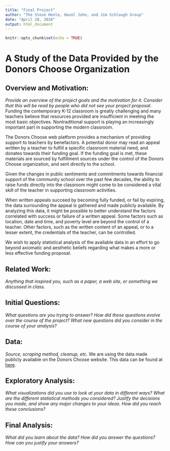 ```yaml
---
title: "Final Project"
author: "The Steve Henle, Hazel John, and Jim Schlough Group"
date: "April 28, 2016"
output: html_document
---
```


```r
knitr::opts_chunk$set(echo = TRUE)
```
# A Study of the Data Provided by the Donors Choose Organization 

## Overview and Motivation: 
*Provide an overview of the project goals and the motivation for it. Consider that this will be read by people who did not see your project proposal.*
Funding the contemporary K-12 classroom is greatly challenging and many teachers believe that resources provided are insufficient in meeting the most basic objectives. Nontraditional support is playing an increasingly important part in supporting the modern classroom. 

The Donors Choose web platform provides a mechanism of providing support to teachers by benefactors. A potential donor may read an appeal written by a teacher to fulfill a specific classroom material need, and donates towards their funding goal. If the funding goal is met, these materials are sourced by fulfillment sources under the control of the Donors Choose organization, and sent directly to the school. 

Given the changes in public sentiments and commitments towards financial support of the community school over the past few decades, the ability to raise funds directly into the classroom might come to be considered a vital skill of the teacher in supporting classroom activities. 

When written appeals succeed by becoming fully funded, or fail by expiring, the data surrounding the appeal is gathered and made publicly available. By analyzing this data, it might be possible to better understand the factors correlated with success or failure of a written appeal. Some factors such as location, date and time, and poverty level are beyond the control of a teacher. Other factors, such as the written content of an appeal, or to a lesser extent, the credentials of the teacher, can be controlled. 

We wish to apply statistical analysis of the available data in an effort to go beyond axiomatic and aesthetic beliefs regarding what makes a more or less effective funding proposal. 


## Related Work: 
*Anything that inspired you, such as a paper, a web site, or something we discussed in class.*

## Initial Questions: 
*What questions are you trying to answer? How did these questions evolve over the course of the project? What new questions did you consider in the course of your analysis?*

## Data: 
*Source, scraping method, cleanup, etc.*
We are using the data made publicly available on the Donors Choose website.
This data can be found at [here](http://data.donorschoose.org/open-data/overview/).


## Exploratory Analysis: 
*What visualizations did you use to look at your data in different ways? What are the different statistical methods you considered? Justify the decisions you made, and show any major changes to your ideas. How did you reach these conclusions? *

## Final Analysis: 
*What did you learn about the data? How did you answer the questions? How can you justify your answers? * 





